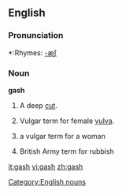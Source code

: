 ==English==

===Pronunciation===
*:Rhymes: [[Rhymes:English:-æʃ|-æʃ]]

===Noun===
'''gash'''
[[Category:English nouns]]
#A deep [[cut]].
# {{slang}} Vulgar term for female [[vulva]].
# {{slang}} a vulgar term for a woman
# {{slang}} British Army term for rubbish

[[it:gash]]
[[vi:gash]]
[[zh:gash]]
